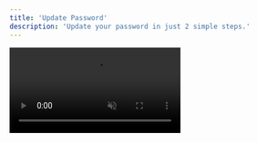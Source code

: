 ```yaml
---
title: 'Update Password'
description: 'Update your password in just 2 simple steps.'
---
```


<video autoplay="true" muted="true" loop playsinline className="w-full aspect-video" src="/videos/guides_opensecurity.mp4" />
To update your password, go to the Settings tab and select "Security" from the sidebar. From there, click "Update Password" and follow the instructions.

You'll receive a password reset email to the email you use to log in to Inboundly.